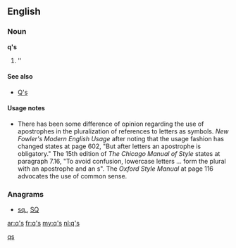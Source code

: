 ==English==

===Noun===
'''q's'''

# ''{{plural of|[[q]]}}

====See also====
* [[Q's]]

====Usage notes====
* There has been some difference of opinion regarding the use of apostrophes in the pluralization of references to letters as symbols.  ''New Fowler's Modern English Usage'' after noting that the usage fashion has changed states at page 602, "But after letters an apostrophe is obligatory."    The 15th edition of ''The Chicago Manual of Style'' states at paragraph 7.16, "To avoid confusion, lowercase letters ... form the plural with an apostrophe and an s".  The ''Oxford Style Manual'' at page 116 advocates the use of common sense.

===Anagrams===
* [[sq.#English|sq.]], [[SQ#English|SQ]]

[[Category:English terms spelled with '|qs]]

[[ar:q's]]
[[fr:q's]]
[[my:q's]]
[[nl:q's]]